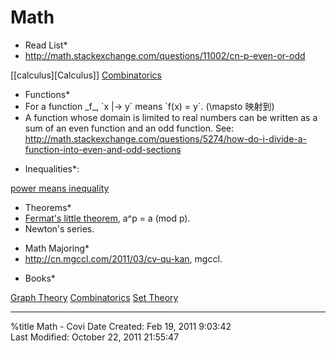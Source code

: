 = Math =

*Read List*
* http://math.stackexchange.com/questions/11002/cn-p-even-or-odd

[[calculus][Calculus]] [[Combinatorics]]

*Functions*
* For a function _f_, `x |-> y` means `f(x) = y`. (\mapsto 映射到)
* A function whose domain is limited to real numbers can be written as a sum of an even function and an odd function. See: http://math.stackexchange.com/questions/5274/how-do-i-divide-a-function-into-even-and-odd-sections

*Inequalities*:
[[power means inequality]]

*Theorems*
* [http://en.wikipedia.org/wiki/Fermat's_little_theorem Fermat's little theorem], a^p = a (mod p).
* Newton's series.

*Math Majoring*
* http://cn.mgccl.com/2011/03/cv-qu-kan, mgccl.

*Books*<br />
[http://math.stackexchange.com/questions/27480/what-are-good-books-to-learn-graph-theory Graph Theory] [http://math.stackexchange.com/questions/15201/good-book-on-combinatorics Combinatorics] [[Set Theory]]
-------
%title Math - Covi
Date Created: Feb 19, 2011 9:03:42<br />
Last Modified: October 22, 2011 21:55:47 
